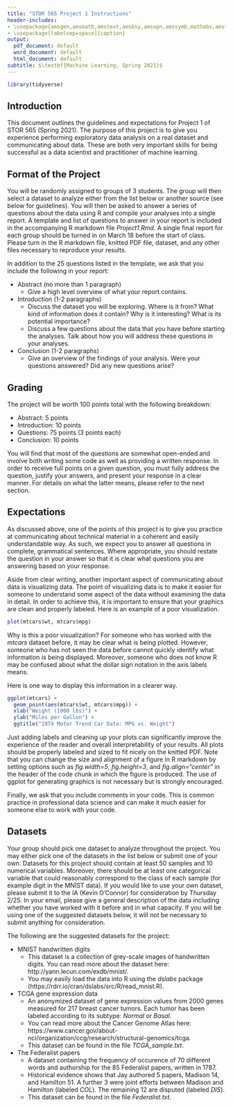 ```yaml
---
title: "STOR 565 Project 1 Instructions"
header-includes:
- \usepackage{amsgen,amsmath,amstext,amsbsy,amsopn,amssymb,mathabx,amsthm,bm,bbm}
- \usepackage[labelsep=space]{caption}
output:
  pdf_document: default
  word_document: default
  html_document: default
subtitle: $\textbf{Machine Learning, Spring 2021}$
---
```


```r
library(tidyverse)
```

## Introduction
This document outlines the guidelines and expectations for Project 1 of STOR 565 (Spring 2021). The purpose of this project is to give you experience performing exploratory data analysis on a real dataset and communicating about data. These are both very important skills for being successful as a data scientist and practitioner of machine learning.



## Format of the Project
You will be randomly assigned to groups of 3 students. The group will then select a dataset to analyze either from the list below or another source (see below for guidelines). You will then be asked to answer a series of questions about the data using R and compile your analyses into a single report. A template and list of questions to answer in your report is included in the accompanying R markdown file *Project1.Rmd*. A single final report for each group should be turned in on March 18 before the start of class. Please turn in the R markdown file, knitted PDF file, dataset, and any other files necessary to reproduce your results.

In addition to the 25 questions listed in the template, we ask that you include the following in your report:

* Abstract (no more than 1 paragraph)
  - Give a high level overview of what your report contains.
* Introduction (1-2 paragraphs)
  - Discuss the dataset you will be exploring. Where is it from? What kind of information does it contain? Why is it interesting? What is its potential importance?
  - Discuss a few questions about the data that you have before starting the analyses. Talk about how you will address these questions in your analyses.
* Conclusion (1-2 paragraphs)
  - Give an overview of the findings of your analysis. Were your questions answered? Did any new questions arise?

## Grading
The project will be worth 100 points total with the following breakdown:

* Abstract: 5 points
* Introduction: 10 points
* Questions: 75 points (3 points each)
* Conclusion: 10 points

You will find that most of the questions are somewhat open-ended and involve both writing some code as well as providing a written response. In order to receive full points on a given question, you must fully address the question, justify your answers, and present your response in a clear manner. For details on what the latter means, please refer to the next section.

## Expectations
As discussed above, one of the points of this project is to give you practice at communicating about technical material in a coherent and easily understandable way. As such, we expect you to answer all questions in complete, grammatical sentences. Where appropriate, you should restate the question in your answer so that it is clear what questions you are answering based on your response.

Aside from clear writing, another important aspect of communicating about data is visualizing data. The point of visualizing data is to make it easier for someone to understand some aspect of the data without examining the data in detail. In order to achieve this, it is important to ensure that your graphics are clean and properly labeled. Here is an example of a poor visualization.

```r
plot(mtcars$wt, mtcars$mpg)
```

Why is this a poor visualization? For someone who has worked with the *mtcars* dataset before, it may be clear what is being plotted. However, someone who has not seen the data before cannot quickly identify what information is being displayed. Moreover, someone who does not know R may be confused about what the dollar sign notation in the axis labels means.

Here is one way to display this information in a clearer way.

```r
ggplot(mtcars) +
  geom_point(aes(mtcars$wt, mtcars$mpg)) +
  xlab("Weight (1000 lbs)") +
  ylab("Miles per Gallon") +
  ggtitle("1974 Motor Trend Car Data: MPG vs. Weight")
```

Just adding labels and cleaning up your plots can significantly improve the experience of the reader and overall interpretability of your results. All plots should be properly labeled and sized to fit nicely on the knitted PDF. Note that you can change the size and alignment of a figure in R markdown by setting options such as *fig.width=5*, *fig.height=3*, and *fig.align="center"* in the header of the code chunk in which the figure is produced. The use of ggplot for generating graphics is not necessary but is strongly encouraged.

Finally, we ask that you include comments in your code. This is common practice in professional data science and can make it much easier for someone else to work with your code.

## Datasets
Your group should pick one dataset to analyze throughout the project. You may either pick one of the datasets in the list below or submit one of your own. Datasets for this project should contain at least 50 samples and 10 numerical variables. Moreover, there should be at least one categorical variable that could reasonably correspond to the class of each sample (for example digit in the MNIST data). If you would like to use your own dataset, please submit it to the IA (Kevin O'Connor) for consideration by Thursday 2/25. In your email, please give a general description of the data including whether you have worked with it before and in what capacity. If you will be using one of the suggested datasets below, it will not be necessary to submit anything for consideration.

The following are the suggested datasets for the project:

* MNIST handwritten digits
  - This dataset is a collection of grey-scale images of handwritten digits. You can read more about the dataset here: http://yann.lecun.com/exdb/mnist/.
  - You may easily load the data into R using the *dslabs* package (https://rdrr.io/cran/dslabs/src/R/read_mnist.R).
* TCGA gene expression data
  - An anonymized dataset of gene expression values from 2000 genes measured for 217 breast cancer tumors. Each tumor has been labeled according to its subtype: *Normal* or *Basal*.
  - You can read more about the Cancer Genome Atlas here: https://www.cancer.gov/about-nci/organization/ccg/research/structural-genomics/tcga.
  - This dataset can be found in the file *TCGA_sample.txt*.

* The Federalist papers
  - A dataset containing the frequency of occurence of 70 different words and authorship for the 85 Federalist papers, written in 1787.
  - Historical evidence shows that Jay authored 5 papers, Madison 14, and Hamilton 51. A further 3 were joint efforts between Madison and Hamilton (labeled *COL*).  The remaining 12 are disputed (labeled *DIS*).
  - This dataset can be found in the file *Federalist.txt*.

